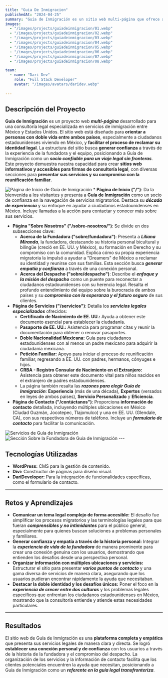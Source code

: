 ```yaml
---
title: "Guia De Inmigracion"
publishedAt: "2024-04-25"
summary: "Guía de Inmigración es un sitio web multi-página que ofrece asesoría legal especializada para ciudadanos estadounidenses en México, ayudándolos a reclamar su identidad y reunirse con sus familias."
images:
  - "/images/projects/guiadeinmigracion/01.webp"
  - "/images/projects/guiadeinmigracion/02.webp"
  - "/images/projects/guiadeinmigracion/03.webp"
  - "/images/projects/guiadeinmigracion/04.webp"
  - "/images/projects/guiadeinmigracion/05.webp"
  - "/images/projects/guiadeinmigracion/06.webp"
  - "/images/projects/guiadeinmigracion/07.webp"
  - "/images/projects/guiadeinmigracion/08.webp"

team:
  - name: "Dari Dev"
    role: "Full Stack Developer"
    avatar: "/images/avatars/daridev.webp"
    
---
```

## Descripción del Proyecto

**Guía de Inmigración** es un proyecto web **_multi-página_** desarrollado para una consultoría legal especializada en servicios de inmigración entre México y Estados Unidos. El sitio web está diseñado para **orientar a personas con doble vida entre ambos países**, especialmente a ciudadanos estadounidenses viviendo en México, y **facilitar el proceso de reclamar su identidad legal**. La estructura del sitio busca **generar confianza** a través de la experiencia de la fundadora y el equipo, posicionando a Guía de Inmigración como un **_socio confiable para un viaje legal sin fronteras_**. Este proyecto demuestra nuestra capacidad para crear **sitios web informativos y accesibles para firmas de consultoría legal**, con diversas secciones para **presentar sus servicios y su compromiso con la reunificación familiar**.

![Página de Inicio de Guía de Inmigración](/images/projects/guiadeinmigracion/01.webp) * **Página de Inicio ("/")**: Da la bienvenida a los visitantes y presenta a **Guía de Inmigración** como un socio de confianza en la navegación de servicios migratorios. Destaca su **_década de experiencia_** y su enfoque en ayudar a ciudadanos estadounidenses en México. Incluye llamadas a la acción para contactar y conocer más sobre sus servicios.
* **Página "Sobre Nosotros" ("/sobre-nosotros/")**: Se divide en dos subsecciones clave:
    * **Acerca de la Fundadora ("sobre/fundadora")**: Presenta a **_Liliana Miranda_**, la fundadora, destacando su historia personal bicultural y bilingüe (creció en EE. UU. y México), su formación en Derecho y su compromiso con la comunidad. Explica cómo su propia experiencia migratoria la impulsó a ayudar a "Dreamers" de México a reclamar su identidad y reunirse con sus familias. Esta sección busca **_generar empatía y confianza_** a través de una conexión personal.
    * **Acerca del Despacho ("sobre/despacho")**: Describe el **_enfoque y la misión del despacho_** como un puente para reconectar a ciudadanos estadounidenses con su herencia legal. Resalta el profundo entendimiento del equipo sobre la burocracia de ambos países y su **_compromiso con la esperanza y el futuro seguro_** de sus clientes.
* **Página de Servicios ("/servicios")**: Detalla los **_servicios legales especializados_** ofrecidos:
    * **Certificado de Nacimiento de EE. UU.:** Ayuda a obtener este documento esencial para establecer la ciudadanía.
    * **Pasaporte de EE. UU.:** Asistencia para programar citas y reunir la documentación para obtener o renovar pasaportes.
    * **Doble Nacionalidad Mexicana:** Guía para ciudadanos estadounidenses con al menos un padre mexicano para adquirir la ciudadanía mexicana.
    * **Petición Familiar:** Apoyo para iniciar el proceso de reunificación familiar, regresando a EE. UU. con padres, hermanos, cónyuges e hijos.
    * **CRBA - Registro Consular de Nacimiento en el Extranjero:** Asistencia para obtener este documento vital para niños nacidos en el extranjero de padres estadounidenses.
    * La página también resalta las **_razones para elegir Guía de Inmigración_**: **Experiencia** (más de una década), **Expertos** (versados en leyes de ambos países), **Servicio Personalizado** y **Eficiencia**.
* **Página de Contacto ("/contáctanos")**: Proporciona **información de contacto** detallada, incluyendo múltiples ubicaciones en México (Ciudad Guzmán, Jocotepec, Tlajomulco) y una en EE. UU. (Glendale, CA), con sus respectivos números de teléfono. Incluye un **_formulario de contacto_** para facilitar la comunicación.

![Servicios de Guía de Inmigración](/images/projects/guiadeinmigracion/02.webp) ![Sección Sobre la Fundadora de Guía de Inmigración](/images/projects/guiadeinmigracion/03.webp) ---

## Tecnologías Utilizadas

* **WordPress:** CMS para la gestión de contenido.
* **Divi:** Constructor de páginas para diseño visual.
* **DariDeveloper:** Para la integración de funcionalidades específicas, como el formulario de contacto.

---

## Retos y Aprendizajes

* **Comunicar un tema legal complejo de forma accesible:** El desafío fue simplificar los procesos migratorios y las terminologías legales para que fueran **_comprensibles y no intimidantes_** para el público general, especialmente para quienes buscan soluciones a problemas personales y familiares.
* **Generar confianza y empatía a través de la historia personal:** Integrar la **_experiencia de vida de la fundadora_** de manera prominente para crear una conexión genuina con los usuarios, demostrando que entienden los desafíos desde una perspectiva personal.
* **Organizar información con múltiples ubicaciones y servicios:** Estructurar el sitio para presentar **_varios puntos de contacto_** y una gama diversa de servicios de manera clara, asegurando que los usuarios pudieran encontrar rápidamente la ayuda que necesitaban.
* **Destacar la doble identidad y los desafíos únicos:** Poner el foco en la **_experiencia de crecer entre dos culturas_** y los problemas legales específicos que enfrentan los ciudadanos estadounidenses en México, mostrando que la consultoría entiende y atiende estas necesidades particulares.

---

## Resultados

El sitio web de Guía de Inmigración es una **plataforma completa y empática** que presenta sus servicios legales de manera clara y directa. Se logró **establecer una conexión personal y de confianza** con los usuarios a través de la historia de la fundadora y el compromiso del despacho. La organización de los servicios y la información de contacto facilita que los clientes potenciales encuentren la ayuda que necesitan, posicionando a Guía de Inmigración como un **_referente en la guía legal transfronteriza_**.